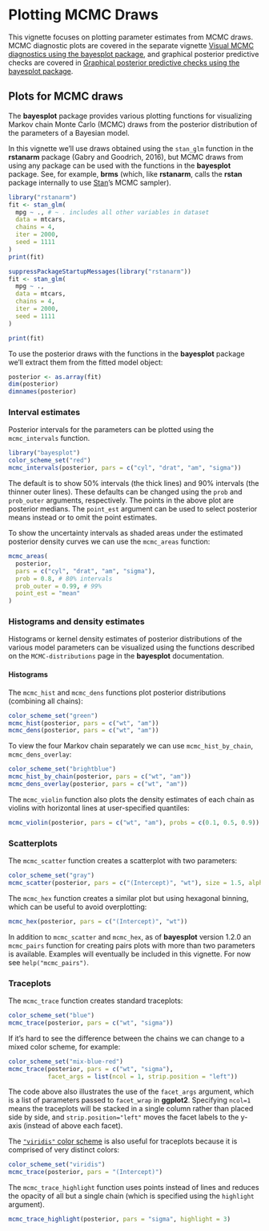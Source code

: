 # Plotting MCMC Draws

This vignette focuses on plotting parameter estimates from MCMC draws. MCMC
diagnostic plots are covered in the separate vignette
[Visual MCMC diagnostics using the bayesplot package](MCMC-diagnostics.html),
and graphical posterior predictive checks are covered in
[Graphical posterior predictive checks using the bayesplot package](PPC.html).


## Plots for MCMC draws

The **bayesplot** package provides various plotting functions for visualizing
Markov chain Monte Carlo (MCMC) draws from the posterior distribution of the
parameters of a Bayesian model.

In this vignette we'll use draws obtained using the `stan_glm` function in the
**rstanarm** package (Gabry and Goodrich, 2016), but MCMC draws from using
any package can be used with the functions in the **bayesplot** package. See,
for example, **brms** (which, like **rstanarm**, calls the **rstan** package
internally to use [Stan](http://mc-stan.org/)'s MCMC sampler).

```r
library("rstanarm")
fit <- stan_glm(
  mpg ~ ., # ~ . includes all other variables in dataset
  data = mtcars,
  chains = 4,
  iter = 2000,
  seed = 1111
)
print(fit)
```

```r
suppressPackageStartupMessages(library("rstanarm"))
fit <- stan_glm(
  mpg ~ .,
  data = mtcars,
  chains = 4,
  iter = 2000,
  seed = 1111
)
```

```r
print(fit)
```

To use the posterior draws with the functions in the **bayesplot** package
we'll extract them from the fitted model object:

```r
posterior <- as.array(fit)
dim(posterior)
dimnames(posterior)
```

### Interval estimates

Posterior intervals for the parameters can be plotted using the `mcmc_intervals`
function.

```r
library("bayesplot")
color_scheme_set("red")
mcmc_intervals(posterior, pars = c("cyl", "drat", "am", "sigma"))
```

The default is to show 50% intervals (the thick lines) and 90% intervals
(the thinner outer lines). These defaults can be changed using the `prob`
and `prob_outer` arguments, respectively. The points in the above plot
are posterior medians. The `point_est` argument can be used to select posterior
means instead or to omit the point estimates.

To show the uncertainty intervals as shaded areas under the estimated posterior
density curves we can use the `mcmc_areas` function:

```r
mcmc_areas(
  posterior,
  pars = c("cyl", "drat", "am", "sigma"),
  prob = 0.8, # 80% intervals
  prob_outer = 0.99, # 99%
  point_est = "mean"
)
```


### Histograms and density estimates

Histograms or kernel density estimates of posterior distributions of the various
model parameters can be visualized using the functions described on the
`MCMC-distributions` page in the **bayesplot** documentation.

#### Histograms

The `mcmc_hist` and `mcmc_dens` functions plot posterior distributions (combining all chains):

```r
color_scheme_set("green")
mcmc_hist(posterior, pars = c("wt", "am"))
mcmc_dens(posterior, pars = c("wt", "am"))
```

To view the four Markov chain separately we can use  `mcmc_hist_by_chain`, `mcmc_dens_overlay`:

```r
color_scheme_set("brightblue")
mcmc_hist_by_chain(posterior, pars = c("wt", "am"))
mcmc_dens_overlay(posterior, pars = c("wt", "am"))
```

The `mcmc_violin` function also plots the density estimates of
each chain as violins with horizontal lines at user-specified quantiles:

```r
mcmc_violin(posterior, pars = c("wt", "am"), probs = c(0.1, 0.5, 0.9))
```

### Scatterplots

The `mcmc_scatter` function creates a scatterplot with two parameters:

```r
color_scheme_set("gray")
mcmc_scatter(posterior, pars = c("(Intercept)", "wt"), size = 1.5, alpha = 0.5)
```

The `mcmc_hex` function creates a similar plot but using hexagonal binning, which can be useful to avoid overplotting:

```r
mcmc_hex(posterior, pars = c("(Intercept)", "wt"))
```

In addition to `mcmc_scatter` and `mcmc_hex`, as of __bayesplot__ version 1.2.0
an `mcmc_pairs` function for creating pairs plots with more than two parameters
is available. Examples will eventually be included in this vignette. For now
see `help("mcmc_pairs")`.

### Traceplots

The `mcmc_trace` function creates standard traceplots:

```r
color_scheme_set("blue")
mcmc_trace(posterior, pars = c("wt", "sigma"))
```

If it's hard to see the difference between the chains we can
change to a mixed color scheme, for example:

```r
color_scheme_set("mix-blue-red")
mcmc_trace(posterior, pars = c("wt", "sigma"),
           facet_args = list(ncol = 1, strip.position = "left"))
```
The code above also illustrates the use of the `facet_args` argument, which is a
list of parameters passed to `facet_wrap` in __ggplot2__. Specifying `ncol=1`
means the traceplots will be stacked in a single column rather than placed side
by side, and `strip.position="left"` moves the facet labels to the y-axis
(instead of above each facet).

The [`"viridis"` color scheme](https://CRAN.R-project.org/package=viridis) is
also useful for traceplots because it is comprised of very distinct colors:

```r
color_scheme_set("viridis")
mcmc_trace(posterior, pars = "(Intercept)")
```

The `mcmc_trace_highlight` function uses points instead of lines and reduces the
opacity of all but a single chain (which is specified using the `highlight`
argument).

```r
mcmc_trace_highlight(posterior, pars = "sigma", highlight = 3)
```
